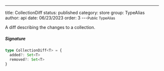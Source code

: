 ---
title: CollectionDiff
status: published
category: store
group: TypeAlias
author: api
date: 06/23/2023
order: 3
---<Small>Public TypeAlias</Small>

A diff describing the changes to a collection.


##### Signature


```ts
type CollectionDiff<T> = {
  added?: Set<T>
  removed?: Set<T>
}
```

